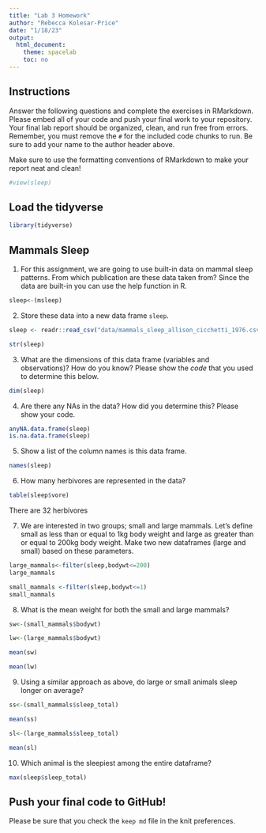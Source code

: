 ```yaml
---
title: "Lab 3 Homework"
author: "Rebecca Kolesar-Price"
date: "1/18/23"
output:
  html_document:
    theme: spacelab
    toc: no
---
```


## Instructions
Answer the following questions and complete the exercises in RMarkdown. Please embed all of your code and push your final work to your repository. Your final lab report should be organized, clean, and run free from errors. Remember, you must remove the `#` for the included code chunks to run. Be sure to add your name to the author header above.  

Make sure to use the formatting conventions of RMarkdown to make your report neat and clean!  
```r
#view(sleep)
```

## Load the tidyverse
```r
library(tidyverse)
```

## Mammals Sleep
1. For this assignment, we are going to use built-in data on mammal sleep patterns. From which publication are these data taken from? Since the data are built-in you can use the help function in R.
```r
sleep<-(msleep)
```

2. Store these data into a new data frame `sleep`.
```r
sleep <- readr::read_csv("data/mammals_sleep_allison_cicchetti_1976.csv")
```
```r
str(sleep)
```

3. What are the dimensions of this data frame (variables and observations)? How do you know? Please show the *code* that you used to determine this below.  
```r
dim(sleep)
```

4. Are there any NAs in the data? How did you determine this? Please show your code.  
```r
anyNA.data.frame(sleep)
is.na.data.frame(sleep)
```

5. Show a list of the column names is this data frame.
```r
names(sleep)
```

6. How many herbivores are represented in the data?  
```r
table(sleep$vore)
```
There are 32 herbivores


7. We are interested in two groups; small and large mammals. Let's define small as less than or equal to 1kg body weight and large as greater than or equal to 200kg body weight. Make two new dataframes (large and small) based on these parameters.


```r
large_mammals<-filter(sleep,bodywt<=200)
large_mammals
```

```r
small_mammals <-filter(sleep,bodywt<=1)
small_mammals
```

8. What is the mean weight for both the small and large mammals?
```r
sw<-(small_mammals$bodywt)
```
```r
lw<-(large_mammals$bodywt)
```
```r
mean(sw)
```

```r
mean(lw)
```

9. Using a similar approach as above, do large or small animals sleep longer on average?  
```r
ss<-(small_mammals$sleep_total)
```
```r
mean(ss)
```
```r
sl<-(large_mammals$sleep_total)
```

```r
mean(sl)
```

10. Which animal is the sleepiest among the entire dataframe?
```r
max(sleep$sleep_total)
```


## Push your final code to GitHub!
Please be sure that you check the `keep md` file in the knit preferences.   